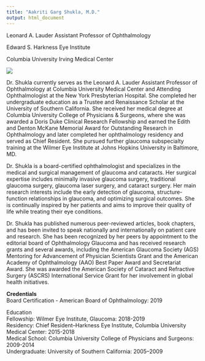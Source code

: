 ```yaml
---
title: "Aakriti Garg Shukla, M.D."
output: html_document
---
```

			
Leonard A. Lauder Assistant Professor of Ophthalmology

Edward S. Harkness Eye Institute

Columbia University Irving Medical Center

![](images/aaki.jpg)

Dr. Shukla currently serves as the Leonard A. Lauder Assistant Professor of Ophthalmology at Columbia University Medical Center and Attending Ophthalmologist at the New York Presbyterian Hospital. She completed her undergraduate education as a Trustee and Renaissance Scholar at the University of Southern California. She received her medical degree at Columbia University College of Physicians & Surgeons, where she was awarded a Doris Duke Clinical Research Fellowship and earned the Edith and Denton McKane Memorial Award for Outstanding Research in Ophthalmology and later completed her ophthalmology residency and served as Chief Resident. She pursued further glaucoma subspecialty training at the Wilmer Eye Institute at Johns Hopkins University in Baltimore, MD. 

Dr. Shukla is a board-certified ophthalmologist and specializes in the medical and surgical management of glaucoma and cataracts. Her surgical expertise includes minimally invasive glaucoma surgery, traditional glaucoma surgery, glaucoma laser surgery, and cataract surgery.  Her main research interests include the early detection of glaucoma, structure-function relationships in glaucoma, and optimizing surgical outcomes. She is continually inspired by her patients and aims to improve their quality of life while treating their eye conditions.

Dr. Shukla has published numerous peer-reviewed articles, book chapters, and has been invited to speak nationally and internationally on patient care and research. She has been recognized by her peers by appointment to the editorial board of Ophthalmology Glaucoma and has received research grants and several awards, including the American Glaucoma Society (AGS) Mentoring for Advancement of Physician Scientists Grant and the American Academy of Ophthalmology (AAO) Best Paper Award and Secretariat Award. She was awarded the American Society of Cataract and Refractive Surgery (ASCRS) International Service Grant for her involvement in global health initiatives.

**Credentials** <br>
Board Certification - American Board of Ophthalmology: 2019

Education<br>
Fellowship: Wilmer Eye Institute, Glaucoma: 2018-2019<br>
Residency: Chief Resident–Harkness Eye Institute, Columbia University Medical Center: 2015-2018<br>
Medical School: Columbia University College of Physicians and Surgeons: 2009-2014<br>
Undergraduate: University of Southern California: 2005–2009